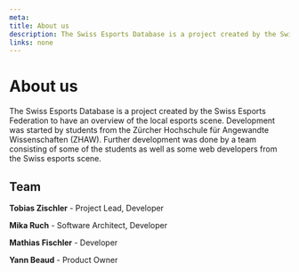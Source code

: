 ```yaml
---
meta:
title: About us
description: The Swiss Esports Database is a project created by the Swiss Esports Federation to have a overview of the local esports scene.
links: none
---
```




# About us
The Swiss Esports Database is a project created by the Swiss Esports Federation to have an overview of the local esports scene.
Development was started by students from the Zürcher Hochschule für Angewandte Wissenschaften (ZHAW). Further development was done
by a team consisting of some of the students as well as some web developers from the Swiss esports scene.

## Team
**Tobias Zischler** - Project Lead, Developer

**Mika Ruch** - Software Architect, Developer

**Mathias Fischler** - Developer

**Yann Beaud** - Product Owner

